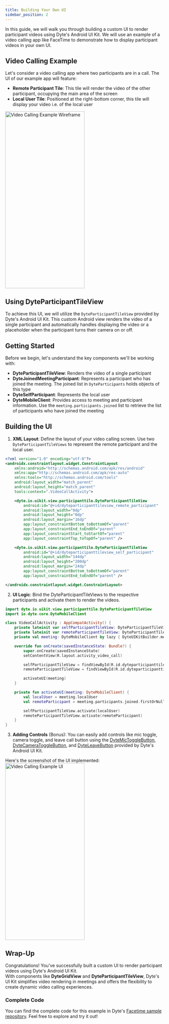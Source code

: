 ```yaml
---
title: Building Your Own UI
sidebar_position: 2
---
```


In this guide, we will walk you through building a custom UI to render participant videos using 
Dyte's Android UI Kit. We will use an example of a video calling app like FaceTime to demonstrate 
how to display participant videos in your own UI.

## Video Calling Example

Let's consider a video calling app where two participants are in a call. The UI of our example app 
will feature:

- **Remote Participant Tile**: This tile will render the video of the other participant, occupying 
the main area of the screen
- **Local User Tile**: Positioned at the right-bottom corner, this tile will display your video 
i.e. of the local user

<img
  src="/static/android-ui-kit/render-participant-videos/render-videos-example-ui-wireframe.png"
  width="252"
  height="560"
  alt="Video Calling Example Wireframe"
  className="mb-10"
/>

## Using DyteParticipantTileView

To achieve this UI, we will utilize the `DyteParticipantTileView` provided by Dyte's Android UI Kit. 
This custom Android view renders the video of a single participant and automatically handles displaying 
the video or a placeholder when the participant turns their camera on or off.

## Getting Started

Before we begin, let's understand the key components we'll be working with:

- **DyteParticipantTileView**: Renders the video of a single participant
- **DyteJoinedMeetingParticipant**: Represents a participant who has joined the meeting. The joined list 
in `DyteParticipants` holds objects of this type
- **DyteSelfParticipant**: Represents the local user
- **DyteMobileClient**: Provides access to meeting and participant information. Use the `meeting.participants.joined` list 
to retrieve the list of participants who have joined the meeting

## Building the UI

1. **XML Layout**: Define the layout of your video calling screen. Use two `DyteParticipantTileViews` 
to represent the remote participant and the local user.

```xml
<?xml version="1.0" encoding="utf-8"?>
<androidx.constraintlayout.widget.ConstraintLayout
    xmlns:android="http://schemas.android.com/apk/res/android"
    xmlns:app="http://schemas.android.com/apk/res-auto"
    xmlns:tools="http://schemas.android.com/tools"
    android:layout_width="match_parent"
    android:layout_height="match_parent"
    tools:context=".VideoCallActivity">

    <dyte.io.uikit.view.participanttile.DyteParticipantTileView
        android:id="@+id/dyteparticipanttileview_remote_participant"
        android:layout_width="0dp"
        android:layout_height="0dp"
        android:layout_margin="16dp"
        app:layout_constraintBottom_toBottomOf="parent"
        app:layout_constraintEnd_toEndOf="parent"
        app:layout_constraintStart_toStartOf="parent"
        app:layout_constraintTop_toTopOf="parent" />

    <dyte.io.uikit.view.participanttile.DyteParticipantTileView
        android:id="@+id/dyteparticipanttileview_self_participant"
        android:layout_width="144dp"
        android:layout_height="200dp"
        android:layout_margin="24dp"
        app:layout_constraintBottom_toBottomOf="parent"
        app:layout_constraintEnd_toEndOf="parent" />

</androidx.constraintlayout.widget.ConstraintLayout>
```

2. **UI Logic**: Bind the DyteParticipantTileViews to the respective participants and activate 
them to render the videos.

```kotlin
import dyte.io.uikit.view.participanttile.DyteParticipantTileView
import io.dyte.core.DyteMobileClient

class VideoCallActivity : AppCompatActivity() {
    private lateinit var selfParticipantTileView: DyteParticipantTileView
    private lateinit var remoteParticipantTileView: DyteParticipantTileView
    private val meeting: DyteMobileClient by lazy { DyteUIKitBuilder.meeting }

    override fun onCreate(savedInstanceState: Bundle?) {
        super.onCreate(savedInstanceState)
        setContentView(R.layout.activity_video_call)

        selfParticipantTileView = findViewById(R.id.dyteparticipanttileview_self_participant)
        remoteParticipantTileView = findViewById(R.id.dyteparticipanttileview_remote_participant)

        activateUI(meeting)
    }

    private fun activateUI(meeting: DyteMobileClient) {
        val localUser = meeting.localUser
        val remoteParticipant = meeting.participants.joined.firstOrNull { it.id != localUser.id } ?: return

        selfParticipantTileView.activate(localUser)
        remoteParticipantTileView.activate(remoteParticipant)
    }
}
```

3. **Adding Controls** (Bonus): You can easily add controls like mic toggle, camera toggle, 
and leave call button using the [DyteMicToggleButton](/android/components/dyte-mic-toggle), 
[DyteCameraToggleButton](/android/components/dyte-camera-toggle), and [DyteLeaveButton](/android/components/dyte-leave-button) 
provided by Dyte's Android UI Kit.

Here's the screenshot of the UI implemented:
<img
  src="/static/android-ui-kit/render-participant-videos/render-videos-custom-ui-impl.png"
  width="252"
  height="560"
  alt="Video Calling Example UI"
  className="mb-10"
/>


## Wrap-Up
Congratulations! You've successfully built a custom UI to render participant videos using Dyte's Android UI Kit.  
With components like **DyteGridView** and **DyteParticipantTileView**, Dyte's UI Kit simplifies video rendering 
in meetings and offers the flexibility to create dynamic video calling experiences.

### Complete Code

You can find the complete code for this example in Dyte's [Facetime sample repository](https://github.com/dyte-io/android-samples/tree/main/samples/facetime). 
Feel free to explore and try it out!

